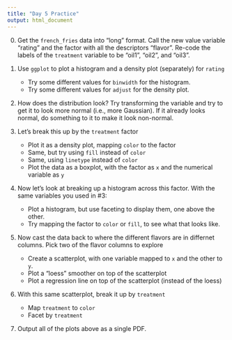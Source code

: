 ```yaml
---
title: "Day 5 Practice"
output: html_document
---
```


0. Get the `french_fries` data into "long" format.  Call the new value variable "rating" and the factor with all the descriptors "flavor". Re-code the labels of the `treatment` variable to be "oil1", "oil2", and "oil3".

1. Use `ggplot` to plot a histogram and a density plot (separately) for `rating` 
   - Try some different values for `binwidth` for the histogram.
   - Try some different values for `adjust` for the density plot.

2. How does the distribution look?  Try transforming the variable and try to get it to look more normal (i.e., more Gaussian).  If it already looks normal, do something to it to make it look non-normal.

3. Let's break this up by the `treatment` factor
   - Plot it as a density plot, mapping `color` to the factor
   - Same, but try using `fill` instead of `color`
   - Same, using `linetype` instead of `color`
   - Plot the data as a boxplot, with the factor as `x` and the numerical variable as `y`

4. Now let's look at breaking up a histogram across this factor.  With the same variables you used in #3:
   - Plot a histogram, but use faceting to display them, one above the other.
   - Try mapping the factor to `color` or `fill`, to see what that looks like.

5. Now cast the data back to where the different flavors are in differnet columns. Pick two of the flavor columns to explore
   - Create a scatterplot, with one variable mapped to `x` and the other to `y`.
   - Plot a "loess" smoother on top of the scatterplot
   - Plot a regression line on top of the scatterplot (instead of the loess)

6. With this same scatterplot, break it up by `treatment`
   - Map `treatment` to `color`
   - Facet by `treatment`

7. Output all of the plots above as a single PDF.
